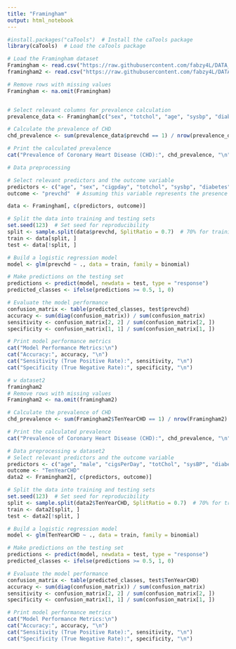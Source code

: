 ```yaml
---
title: "Framingham"
output: html_notebook
---
```


```r
#install.packages("caTools")  # Install the caTools package
library(caTools)  # Load the caTools package
```


```r
# Load the Framingham dataset
Framingham <- read.csv("https://raw.githubusercontent.com/fabzy4L/DATA_ANALYTICS/main/FRAMINGHAM/FRAMINGHAM_DATAFRAME.csv")
framingham2 <- read.csv("https://raw.githubusercontent.com/fabzy4L/DATA_ANALYTICS/main/FRAMINGHAM/framingham.csv")

# Remove rows with missing values
Framingham <- na.omit(Framingham)


# Select relevant columns for prevalence calculation
prevalence_data <- Framingham[c("sex", "totchol", "age", "sysbp", "diabp", "cursmoke", "cigpday", "bmi", "diabetes", "bpmeds", "prevchd")]

# Calculate the prevalence of CHD
chd_prevalence <- sum(prevalence_data$prevchd == 1) / nrow(prevalence_data)

# Print the calculated prevalence
cat("Prevalence of Coronary Heart Disease (CHD):", chd_prevalence, "\n")

```


```r
# Data preprocessing

# Select relevant predictors and the outcome variable
predictors <- c("age", "sex", "cigpday", "totchol", "sysbp", "diabetes", "bmi", "heartrte")
outcome <- "prevchd"  # Assuming this variable represents the presence of CHD in your dataset

data <- Framingham[, c(predictors, outcome)]

# Split the data into training and testing sets
set.seed(123)  # Set seed for reproducibility
split <- sample.split(data$prevchd, SplitRatio = 0.7)  # 70% for training, 30% for testing
train <- data[split, ]
test <- data[!split, ]

# Build a logistic regression model
model <- glm(prevchd ~ ., data = train, family = binomial)

# Make predictions on the testing set
predictions <- predict(model, newdata = test, type = "response")
predicted_classes <- ifelse(predictions >= 0.5, 1, 0)

# Evaluate the model performance
confusion_matrix <- table(predicted_classes, test$prevchd)
accuracy <- sum(diag(confusion_matrix)) / sum(confusion_matrix)
sensitivity <- confusion_matrix[2, 2] / sum(confusion_matrix[2, ])
specificity <- confusion_matrix[1, 1] / sum(confusion_matrix[1, ])

# Print model performance metrics
cat("Model Performance Metrics:\n")
cat("Accuracy:", accuracy, "\n")
cat("Sensitivity (True Positive Rate):", sensitivity, "\n")
cat("Specificity (True Negative Rate):", specificity, "\n")
```


```r

# w dataset2
framingham2
# Remove rows with missing values
Framingham2 <- na.omit(framingham2)

# Calculate the prevalence of CHD
chd_prevalence <- sum(Framingham2$TenYearCHD == 1) / nrow(Framingham2)

# Print the calculated prevalence
cat("Prevalence of Coronary Heart Disease (CHD):", chd_prevalence, "\n")
```


```r

# Data preprocessing w dataset2
# Select relevant predictors and the outcome variable
predictors <- c("age", "male", "cigsPerDay", "totChol", "sysBP", "diabetes", "BMI", "heartRate")
outcome <- "TenYearCHD"
data2 <- Framingham2[, c(predictors, outcome)]

# Split the data into training and testing sets
set.seed(123)  # Set seed for reproducibility
split <- sample.split(data2$TenYearCHD, SplitRatio = 0.7)  # 70% for training, 30% for testing
train <- data2[split, ]
test <- data2[!split, ]

# Build a logistic regression model
model <- glm(TenYearCHD ~ ., data = train, family = binomial)

# Make predictions on the testing set
predictions <- predict(model, newdata = test, type = "response")
predicted_classes <- ifelse(predictions >= 0.5, 1, 0)

# Evaluate the model performance
confusion_matrix <- table(predicted_classes, test$TenYearCHD)
accuracy <- sum(diag(confusion_matrix)) / sum(confusion_matrix)
sensitivity <- confusion_matrix[2, 2] / sum(confusion_matrix[2, ])
specificity <- confusion_matrix[1, 1] / sum(confusion_matrix[1, ])

# Print model performance metrics
cat("Model Performance Metrics:\n")
cat("Accuracy:", accuracy, "\n")
cat("Sensitivity (True Positive Rate):", sensitivity, "\n")
cat("Specificity (True Negative Rate):", specificity, "\n")

```



